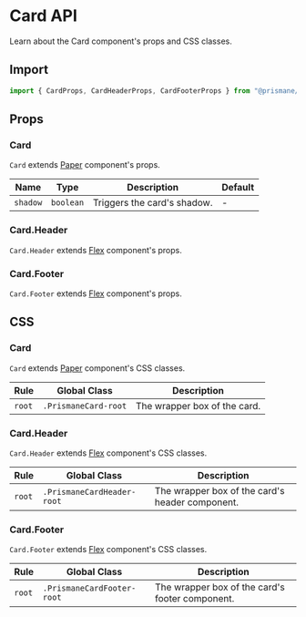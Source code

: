 # Card API

Learn about the Card component's props and CSS classes.

## Import

```js
import { CardProps, CardHeaderProps, CardFooterProps } from "@prismane/core";
```

## Props

### Card

`Card` extends [Paper](/docs/components-api/paper-api) component's props.

| Name     | Type      | Description                 | Default |
| -------- | --------- | --------------------------- | ------- |
| `shadow` | `boolean` | Triggers the card's shadow. | -       |

### Card.Header

`Card.Header` extends [Flex](/docs/components-api/flex-api) component's props.

### Card.Footer

`Card.Footer` extends [Flex](/docs/components-api/flex-api) component's props.

## CSS

### Card

`Card` extends [Paper](/docs/components-api/paper-api) component's CSS classes.

| Rule   | Global Class         | Description                  |
| ------ | -------------------- | ---------------------------- |
| `root` | `.PrismaneCard-root` | The wrapper box of the card. |

### Card.Header

`Card.Header` extends [Flex](/docs/components-api/flex-api) component's CSS classes.

| Rule   | Global Class               | Description                                     |
| ------ | -------------------------- | ----------------------------------------------- |
| `root` | `.PrismaneCardHeader-root` | The wrapper box of the card's header component. |

### Card.Footer

`Card.Footer` extends [Flex](/docs/components-api/flex-api) component's CSS classes.

| Rule   | Global Class               | Description                                     |
| ------ | -------------------------- | ----------------------------------------------- |
| `root` | `.PrismaneCardFooter-root` | The wrapper box of the card's footer component. |
